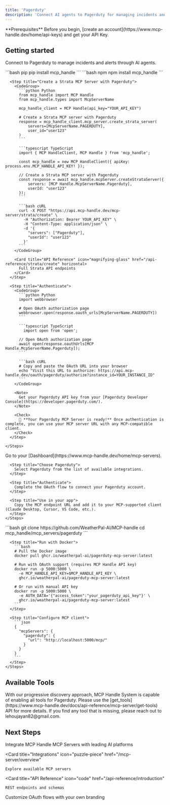 ```yaml
---
title: 'Pagerduty'
description: 'Connect AI agents to Pagerduty for managing incidents and alerts'
---
```


<Info>
  **Prerequisites**
  Before you begin, [create an account](https://www.mcp-handle.dev/home/api-keys) and get your API Key.
</Info>

## Getting started

Connect to Pagerduty to manage incidents and alerts through AI agents.

<Tabs>
  <Tab title="API">
    <Steps>
      <Step title="Install the SDKs (optional)">
        <CodeGroup>
          ```bash pip
          pip install mcp_handle
          ```
          ```bash npm
          npm install mcp_handle
          ```
        </CodeGroup>
      </Step>
      
      <Step title="Create a Strata MCP Server with Pagerduty">
        <CodeGroup>
          ```python Python
          from mcp_handle import MCP Handle
          from mcp_handle.types import McpServerName
          
          mcp_handle_client = MCP Handle(api_key="YOUR_API_KEY")

          # Create a Strata MCP server with Pagerduty
          response = mcp_handle_client.mcp_server.create_strata_server(
              servers=[McpServerName.PAGERDUTY],
              user_id="user123"
          )
          ```
          
          ```typescript TypeScript
          import { MCP HandleClient, MCP Handle } from 'mcp_handle';
          
          const mcp_handle = new MCP HandleClient({ apiKey: process.env.MCP_HANDLE_API_KEY! });

          // Create a Strata MCP server with Pagerduty
          const response = await mcp_handle.mcpServer.createStrataServer({
              servers: [MCP Handle.McpServerName.Pagerduty],
              userId: "user123"
          });
          ```
          
          ```bash cURL
          curl -X POST "https://api.mcp-handle.dev/mcp-server/strata/create" \
            -H "Authorization: Bearer YOUR_API_KEY" \
            -H "Content-Type: application/json" \
            -d '{
              "servers": ["Pagerduty"],
              "userId": "user123"
            }'
          ```
        </CodeGroup>

        <Card title="API Reference" icon="magnifying-glass" href="/api-reference/strata/create" horizontal>
          Full Strata API endpoints
        </Card>
      </Step>
      
      <Step title="Authenticate">
        <CodeGroup>
          ```python Python
          import webbrowser
          
          # Open OAuth authorization page
          webbrowser.open(response.oauth_urls[McpServerName.PAGERDUTY])
          ```
          
          ```typescript TypeScript
            import open from 'open';
          
          // Open OAuth authorization page
          await open(response.oauthUrls[MCP Handle.McpServerName.Pagerduty]);
          ```
          
          ```bash cURL
          # Copy and paste the OAuth URL into your browser
          echo "Visit this URL to authorize: https://api.mcp-handle.dev/oauth/pagerduty/authorize?instance_id=YOUR_INSTANCE_ID"
          ```
        </CodeGroup>
        
        <Note>
          Get your Pagerduty API key from your [Pagerduty Developer Console](https://developer.pagerduty.com/).
        </Note>
        
        <Check>
          🎉 **Your Pagerduty MCP Server is ready!** Once authentication is complete, you can use your MCP server URL with any MCP-compatible client.
        </Check>
      </Step>
      
    </Steps>
  </Tab>
  
  <Tab title="UI">
    <Steps>
      <Step title="Open Dashboard">
        Go to your [Dashboard](https://www.mcp-handle.dev/home/mcp-servers).
      </Step>
      
      <Step title="Choose Pagerduty">
        Select Pagerduty from the list of available integrations.
      </Step>
      
      <Step title="Authenticate">
        Complete the OAuth flow to connect your Pagerduty account.
      </Step>
      
      <Step title="Use in your app">
        Copy the MCP endpoint URL and add it to your MCP-supported client (Claude Desktop, Cursor, VS Code, etc.).
      </Step>
    </Steps>
  </Tab>
  
  <Tab title="Open Source">
    <Steps>
      <Step title="Clone repository (for developers to build from source)">
        ```bash
        git clone https://github.com/WeatherPal-AI/MCP-handle
        cd mcp_handle/mcp_servers/pagerduty
        ```
      </Step>
      
      <Step title="Run with Docker">
        ```bash
        # Pull the Docker image
        docker pull ghcr.io/weatherpal-ai/pagerduty-mcp-server:latest
        
        # Run with OAuth support (requires MCP Handle API key)
        docker run -p 5000:5000 \
          -e MCP_HANDLE_API_KEY=$MCP_HANDLE_API_KEY \
          ghcr.io/weatherpal-ai/pagerduty-mcp-server:latest
        
        # Or run with manual API key
        docker run -p 5000:5000 \
          -e AUTH_DATA='{"access_token":"your_pagerduty_api_key"}' \
          ghcr.io/weatherpal-ai/pagerduty-mcp-server:latest
        ```
      </Step>
      
      <Step title="Configure MCP client">
        ```json
        {
          "mcpServers": {
            "pagerduty": {
              "url": "http://localhost:5000/mcp/"
            }
          }
        }
        ```
      </Step>
    </Steps>
  </Tab>
</Tabs>

## Available Tools

<Tip>
With our progressive discovery approach, MCP Handle System is capable of enabling all tools for Pagerduty. Please use the [get_tools](https://www.mcp-handle.dev/docs/api-reference/mcp-server/get-tools) API for more details. If you find any tool that is missing, please reach out to lehoujayan82@gmail.com.
</Tip>

## Next Steps

<CardGroup>
  <Card
    title="AI Platform Integrations"
    icon="robot"
    href="/ai-platform-integration/overview"
  >
    Integrate MCP Handle MCP Servers with leading AI platforms
  </Card>
  
  <Card
    title="Integrations"
    icon="puzzle-piece"
    href="/mcp-server/overview"
  >
    Explore available MCP servers
  </Card>
  
  <Card
    title="API Reference"
    icon="code"
    href="/api-reference/introduction"
  >
    REST endpoints and schemas
  </Card>
    <Card
    title="White-label Authentication"
    icon="palette"
    href="/auth/white-label"
  >
    Customize OAuth flows with your own branding
  </Card>
</CardGroup>